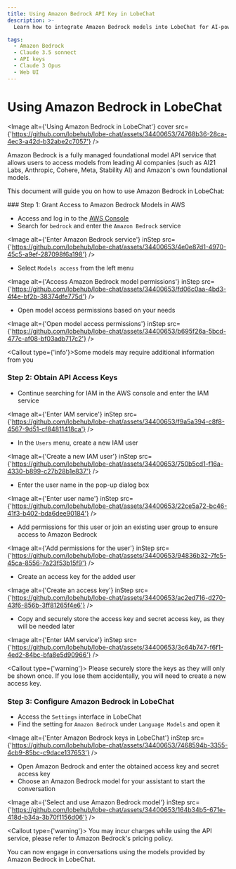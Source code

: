 ```yaml
---
title: Using Amazon Bedrock API Key in LobeChat
description: >-
  Learn how to integrate Amazon Bedrock models into LobeChat for AI-powered conversations. Follow these steps to grant access, obtain API keys, and configure Amazon Bedrock.

tags:
  - Amazon Bedrock
  - Claude 3.5 sonnect
  - API keys
  - Claude 3 Opus
  - Web UI
---
```


# Using Amazon Bedrock in LobeChat

<Image alt={'Using Amazon Bedrock in LobeChat'} cover src={'https://github.com/lobehub/lobe-chat/assets/34400653/74768b36-28ca-4ec3-a42d-b32abe2c7057'} />

Amazon Bedrock is a fully managed foundational model API service that allows users to access models from leading AI companies (such as AI21 Labs, Anthropic, Cohere, Meta, Stability AI) and Amazon's own foundational models.

This document will guide you on how to use Amazon Bedrock in LobeChat:

<Steps>
  ### Step 1: Grant Access to Amazon Bedrock Models in AWS

  - Access and log in to the [AWS Console](https://console.aws.amazon.com/)
  - Search for `bedrock` and enter the `Amazon Bedrock` service

  <Image alt={'Enter Amazon Bedrock service'} inStep src={'https://github.com/lobehub/lobe-chat/assets/34400653/4e0e87d1-4970-45c5-a9ef-287098f6a198'} />

  - Select `Models access` from the left menu

  <Image alt={'Access Amazon Bedrock model permissions'} inStep src={'https://github.com/lobehub/lobe-chat/assets/34400653/fd06c0aa-4bd3-4f4e-bf2b-38374dfe775d'} />

  - Open model access permissions based on your needs

  <Image alt={'Open model access permissions'} inStep src={'https://github.com/lobehub/lobe-chat/assets/34400653/b695f26a-5bcd-477c-af08-bf03adb717c2'} />

  <Callout type={'info'}>Some models may require additional information from you</Callout>

  ### Step 2: Obtain API Access Keys

  - Continue searching for IAM in the AWS console and enter the IAM service

  <Image alt={'Enter IAM service'} inStep src={'https://github.com/lobehub/lobe-chat/assets/34400653/f9a5a394-c8f8-4567-9d51-cf84811418ca'} />

  - In the `Users` menu, create a new IAM user

  <Image alt={'Create a new IAM user'} inStep src={'https://github.com/lobehub/lobe-chat/assets/34400653/750b5cd1-f16a-4330-b899-c27b28b1e837'} />

  - Enter the user name in the pop-up dialog box

  <Image alt={'Enter user name'} inStep src={'https://github.com/lobehub/lobe-chat/assets/34400653/22ce5a72-bc46-41f3-b402-bda6dee90184'} />

  - Add permissions for this user or join an existing user group to ensure access to Amazon Bedrock

  <Image alt={'Add permissions for the user'} inStep src={'https://github.com/lobehub/lobe-chat/assets/34400653/94836b32-7fc5-45ca-8556-7a23f53b15f9'} />

  - Create an access key for the added user

  <Image alt={'Create an access key'} inStep src={'https://github.com/lobehub/lobe-chat/assets/34400653/ac2ed716-d270-43f6-856b-3ff81265f4e6'} />

  - Copy and securely store the access key and secret access key, as they will be needed later

  <Image alt={'Enter IAM service'} inStep src={'https://github.com/lobehub/lobe-chat/assets/34400653/3c64b747-f6f1-4ed2-84bc-bfa8e5d90966'} />

  <Callout type={'warning'}>
    Please securely store the keys as they will only be shown once. If you lose them accidentally, you
    will need to create a new access key.
  </Callout>

  ### Step 3: Configure Amazon Bedrock in LobeChat

  - Access the `Settings` interface in LobeChat
  - Find the setting for `Amazon Bedrock` under `Language Models` and open it

  <Image alt={'Enter Amazon Bedrock keys in LobeChat'} inStep src={'https://github.com/lobehub/lobe-chat/assets/34400653/7468594b-3355-4cb9-85bc-c9dace137653'} />

  - Open Amazon Bedrock and enter the obtained access key and secret access key
  - Choose an Amazon Bedrock model for your assistant to start the conversation

  <Image alt={'Select and use Amazon Bedrock model'} inStep src={'https://github.com/lobehub/lobe-chat/assets/34400653/164b34b5-671e-418d-b34a-3b70f1156d06'} />

  <Callout type={'warning'}>
    You may incur charges while using the API service, please refer to Amazon Bedrock's pricing
    policy.
  </Callout>
</Steps>

You can now engage in conversations using the models provided by Amazon Bedrock in LobeChat.
